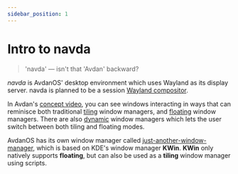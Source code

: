 ```yaml
---
sidebar_position: 1
---
```


# Intro to navda

<Notice type="wip" url="/docs/navda/navda-intro.mdx" />

> 'navda' — isn't that 'Avdan' backward?

_navda_ is AvdanOS' desktop environment which uses Wayland as its display server. navda is planned to be a session [Wayland compositor](https://wayland.freedesktop.org).

In Avdan's [concept video](https://www.youtube.com/watch?v=tXFEiw1aJTw),
you can see windows interacting in ways that can reminisce both traditional [tiling](https://en.wikipedia.org/wiki/Tiling_window_manager) window managers, and [floating](https://en.wikipedia.org/wiki/Stacking_window_manager) window managers. There are also [dynamic](https://en.wikipedia.org/wiki/Dynamic_window_manager) window managers which lets the user switch between both tiling and floating modes.

AvdanOS has its own window manager called [just-another-window-manager](https://github.com/Avdan-OS/just-another-window-manager), which is based on KDE's window manager **KWin**. **KWin** only natively supports **floating**, but can also be used as a **tiling** window manager using scripts.
